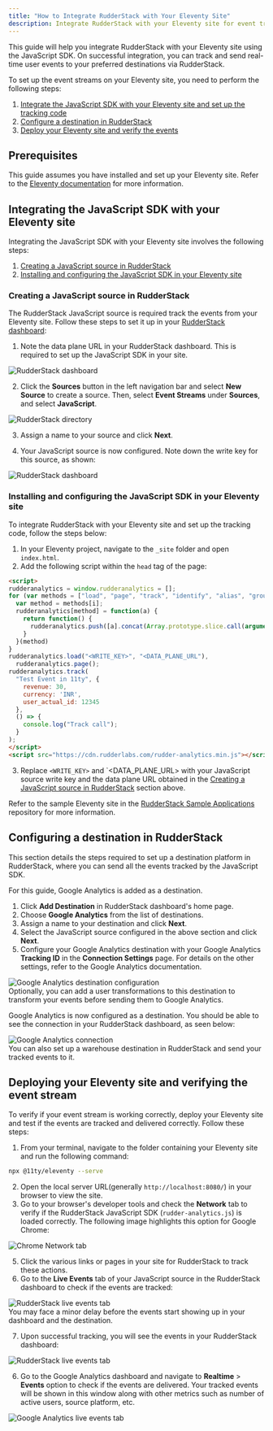 ```yaml
---
title: "How to Integrate RudderStack with Your Eleventy Site"
description: Integrate RudderStack with your Eleventy site for event tracking.
---
```


This guide will help you integrate RudderStack with your Eleventy site using the <Link to="/sources/event-streams/sdks/rudderstack-javascript-sdk/">JavaScript SDK</Link>. On successful integration, you can track and send real-time user events to your preferred destinations via RudderStack.

To set up the event streams on your Eleventy site, you need to perform the following steps:

1. [Integrate the JavaScript SDK with your Eleventy site and set up the tracking code](#integrating-the-javascript-sdk-with-your-eleventy-site)
2. [Configure a destination in RudderStack](#configuring-a-destination-in-rudderstack)
3. [Deploy your Eleventy site and verify the events](#deploying-your-eleventy-site-and-verifying-the-event-stream)

## Prerequisites

This guide assumes you have installed and set up your Eleventy site. Refer to the [Eleventy documentation](https://www.11ty.dev/docs/getting-started/) for more information.

## Integrating the JavaScript SDK with your Eleventy site

Integrating the JavaScript SDK with your Eleventy site involves the following steps:

1. [Creating a JavaScript source in RudderStack](#creating-a-javascript-source-in-rudderstack) 
2. [Installing and configuring the JavaScript SDK in your Eleventy site](#installing-and-configuring-the-javascript-sdk-in-your-eleventy-site)

### Creating a JavaScript source in RudderStack

The RudderStack JavaScript source is required track the events from your Eleventy site. Follow these steps to set it up in your [RudderStack dashboard](https://app.rudderstack.com/):

1. Note the data plane URL in your RudderStack dashboard. This is required to set up the JavaScript SDK in your site.

<img src="../../../assets/user-guides/rudderstack-dashboard.png" alt="RudderStack dashboard" />

2. Click the **Sources** button in the left navigation bar and select **New Source** to create a source. Then, select **Event Streams** under **Sources**, and select **JavaScript**.

<img src="../../../assets/user-guides/rudderstack-directory.png" alt="RudderStack directory" />

3. Assign a name to your source and click **Next**.

4. Your JavaScript source is now configured. Note down the write key for this source, as shown:

<img src="../../../assets/user-guides/javascript-writekey.png" alt="RudderStack dashboard" />

### Installing and configuring the JavaScript SDK in your Eleventy site

To integrate RudderStack with your Eleventy site and set up the tracking code, follow the steps below:

1. In your Eleventy project, navigate to the `_site` folder and open `index.html`.
2. Add the following script within the `head` tag of the page:

```html
<script>
rudderanalytics = window.rudderanalytics = [];
for (var methods = ["load", "page", "track", "identify", "alias", "group", "ready", "reset", "getAnonymousId", "setAnonymousId"], i = 0; i < methods.length; i++) {
  var method = methods[i];
  rudderanalytics[method] = function(a) {
    return function() {
      rudderanalytics.push([a].concat(Array.prototype.slice.call(arguments)))
    }
  }(method)
}
rudderanalytics.load("<WRITE_KEY>", "<DATA_PLANE_URL"),
  rudderanalytics.page();
rudderanalytics.track(
  "Test Event in 11ty", {
    revenue: 30,
    currency: 'INR',
    user_actual_id: 12345
  },
  () => {
    console.log("Track call");
  }
);
</script>
<script src="https://cdn.rudderlabs.com/rudder-analytics.min.js"></script>
```

3. Replace `<WRITE_KEY>` and `<DATA_PLANE_URL> with your JavaScript source write key and the data plane URL obtained in the [Creating a JavaScript source in RudderStack](#creating-a-javascript-source-in-rudderstack) section above.

<div class="infoBlock">
Refer to the sample Eleventy site in the <a href="https://github.com/rudderlabs/rudder-samples">RudderStack Sample Applications</a> repository for more information.
</div>

## Configuring a destination in RudderStack

This section details the steps required to set up a destination platform in RudderStack, where you can send all the events tracked by the JavaScript SDK.

<div class="infoBlock">
For this guide, Google Analytics is added as a destination.
</div>

1. Click **Add Destination** in RudderStack dashboard's home page.
2. Choose **Google Analytics** from the list of destinations.
3. Assign a name to your destination and click **Next**.
4. Select the JavaScript source configured in the above section and click **Next**.
5. Configure your Google Analytics destination with your Google Analytics **Tracking ID** in the **Connection Settings** page. For details on the other settings, refer to the <Link to="/destinations/streaming-destinations/google-analytics-ga/">Google Analytics documentation</Link>.

<img src="../../../assets/user-guides/ga-settings.png" alt="Google Analytics destination configuration" />

<div class="infoBlock">
Optionally, you can add a <Link to="/features/transformations/">user transformations</Link> to this destination to transform your events before sending them to Google Analytics. 
</div>

Google Analytics is now configured as a destination. You should be able to see the connection in your RudderStack dashboard, as seen below:

<img src="../../../assets/user-guides/rudderstack-ga-connection.png" alt="Google Analytics connection" />

<div class="successBlock">
You can also set up a warehouse destination in RudderStack and send your tracked events to it.
</div>

## Deploying your Eleventy site and verifying the event stream

To verify if your event stream is working correctly, deploy your Eleventy site and test if the events are tracked and delivered correctly. Follow these steps:

1. From your terminal, navigate to the folder containing your Eleventy site and run the following command:

```bash
npx @11ty/eleventy --serve
```

2. Open the local server URL(generally `http://localhost:8080/`) in your browser to view the site.
4. Go to your browser's developer tools and check the **Network** tab to verify if the RudderStack JavaScript SDK (`rudder-analytics.js`) is loaded correctly.  The following image highlights this option for Google Chrome:

<img src="../../../assets/user-guides/browser-network-tab.png" alt="Chrome Network tab" />

5. Click the various links or pages in your site for RudderStack to track these actions.
6. Go to the **Live Events** tab of your JavaScript source in the RudderStack dashboard to check if the events are tracked:

<img src="../../../assets/user-guides/live-events.png" alt="RudderStack live events tab" />

<div class="infoBlock">
You may face a minor delay before the events start showing up in your dashboard and the destination.
</div>

7. Upon successful tracking, you will see the events in your RudderStack dashboard:

<img src="../../../assets/user-guides/successful-live-events.png" alt="RudderStack live events tab" />

6. Go to the Google Analytics dashboard and navigate to **Realtime** > **Events** option to check if the events are delivered. Your tracked events will be shown in this window along with other metrics such as number of active users, source platform, etc.

<img src="../../../assets/user-guides/ga-live-events.png" alt="Google Analytics live events tab" />


